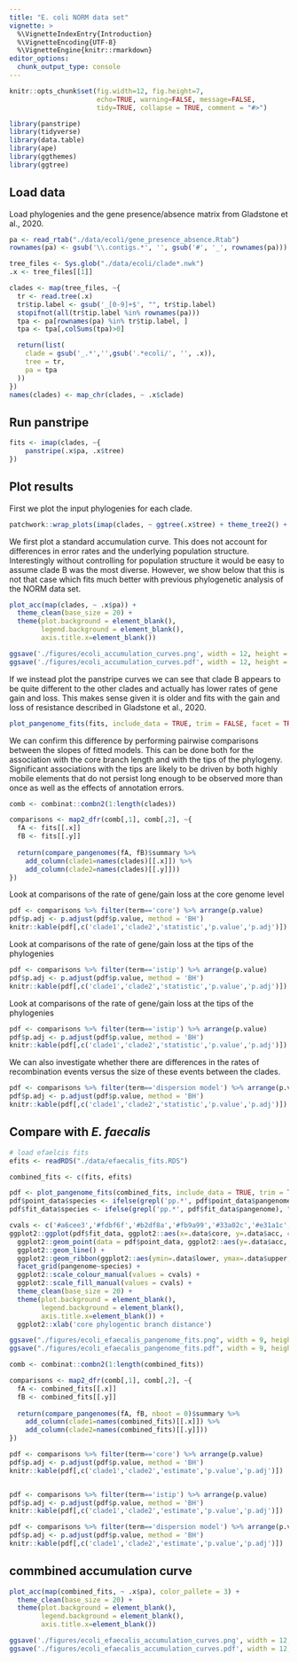 ```yaml
---
title: "E. coli NORM data set"
vignette: >
  %\VignetteIndexEntry{Introduction}
  %\VignetteEncoding{UTF-8}
  %\VignetteEngine{knitr::rmarkdown}
editor_options: 
  chunk_output_type: console
---
```


```r
knitr::opts_chunk$set(fig.width=12, fig.height=7,
                      echo=TRUE, warning=FALSE, message=FALSE,
                      tidy=TRUE, collapse = TRUE, comment = "#>")
```

```r
library(panstripe)
library(tidyverse)
library(data.table)
library(ape)
library(ggthemes)
library(ggtree)
```

## Load data

Load phylogenies and the gene presence/absence matrix from Gladstone et al., 2020.

```r
pa <- read_rtab("./data/ecoli/gene_presence_absence.Rtab")
rownames(pa) <- gsub('\\.contigs.*', '', gsub('#', '_', rownames(pa)))

tree_files <- Sys.glob("./data/ecoli/clade*.nwk")
.x <- tree_files[[1]]

clades <- map(tree_files, ~{
  tr <- read.tree(.x)
  tr$tip.label <- gsub('_[0-9]+$', "", tr$tip.label)
  stopifnot(all(tr$tip.label %in% rownames(pa)))
  tpa <- pa[rownames(pa) %in% tr$tip.label, ]
  tpa <- tpa[,colSums(tpa)>0]

  return(list(
    clade = gsub('_.*','',gsub('.*ecoli/', '', .x)),
    tree = tr,
    pa = tpa
  ))
})
names(clades) <- map_chr(clades, ~ .x$clade)
```

## Run panstripe

```r
fits <- imap(clades, ~{
    panstripe(.x$pa, .x$tree)
})
```

## Plot results

First we plot the input phylogenies for each clade.

```r
patchwork::wrap_plots(imap(clades, ~ ggtree(.x$tree) + theme_tree2() + ggtitle(.y)))
```

We first plot a standard accumulation curve. This does not account for differences in error rates and the underlying population structure. Interestingly without controlling for population structure it would be easy to assume clade B was the most diverse. However, we show below that this is not that case which fits much better with previous phylogenetic analysis of the NORM data set.

```r
plot_acc(map(clades, ~ .x$pa)) +
  theme_clean(base_size = 20) +
  theme(plot.background = element_blank(),
        legend.background = element_blank(),
        axis.title.x=element_blank())

ggsave('./figures/ecoli_accumulation_curves.png', width = 12, height = 7)
ggsave('./figures/ecoli_accumulation_curves.pdf', width = 12, height = 7)
```

If we instead plot the panstripe curves we can see that clade B appears to be quite different to the other clades and actually has lower rates of gene gain and loss. This makes sense given it is older and fits with the gain and loss of resistance described in Gladstone et al., 2020.

```r
plot_pangenome_fits(fits, include_data = TRUE, trim = FALSE, facet = TRUE)
```

We can confirm this difference by performing pairwise comparisons between the slopes of fitted models. This can be done both for the association with the core branch length and with the tips of the phylogeny. Significant associations with the tips are likely to be driven by both highly mobile elements that do not persist long enough to be observed more than once as well as the effects of annotation errors.

```r
comb <- combinat::combn2(1:length(clades))

comparisons <- map2_dfr(comb[,1], comb[,2], ~{
  fA <- fits[[.x]]
  fB <- fits[[.y]]
  
  return(compare_pangenomes(fA, fB)$summary %>%
    add_column(clade1=names(clades)[[.x]]) %>%
    add_column(clade2=names(clades)[[.y]]))
})
```

Look at comparisons of the rate of gene/gain loss at the core genome level

```r
pdf <- comparisons %>% filter(term=='core') %>% arrange(p.value)
pdf$p.adj <- p.adjust(pdf$p.value, method = 'BH')
knitr::kable(pdf[,c('clade1','clade2','statistic','p.value','p.adj')])
```

Look at comparisons of the rate of gene/gain loss at the tips of the phylogenies

```r
pdf <- comparisons %>% filter(term=='istip') %>% arrange(p.value)
pdf$p.adj <- p.adjust(pdf$p.value, method = 'BH')
knitr::kable(pdf[,c('clade1','clade2','statistic','p.value','p.adj')])
```

Look at comparisons of the rate of gene/gain loss at the tips of the phylogenies

```r
pdf <- comparisons %>% filter(term=='istip') %>% arrange(p.value)
pdf$p.adj <- p.adjust(pdf$p.value, method = 'BH')
knitr::kable(pdf[,c('clade1','clade2','statistic','p.value','p.adj')])
```

We can also investigate whether there are differences in the rates of recombination events versus the size of these events between the clades. 

```r
pdf <- comparisons %>% filter(term=='dispersion model') %>% arrange(p.value)
pdf$p.adj <- p.adjust(pdf$p.value, method = 'BH')
knitr::kable(pdf[,c('clade1','clade2','statistic','p.value','p.adj')])
```


## Compare with *E. faecalis*

```r
# load efaelcis fits
efits <- readRDS("./data/efaecalis_fits.RDS")

combined_fits <- c(fits, efits)
```

```r
pdf <- plot_pangenome_fits(combined_fits, include_data = TRUE, trim = TRUE, facet = TRUE, plot = FALSE)
pdf$point_data$species <- ifelse(grepl('pp.*', pdf$point_data$pangenome), "E. faecalis", "E. coli")
pdf$fit_data$species <- ifelse(grepl('pp.*', pdf$fit_data$pangenome), "E. faecalis", "E. coli")

cvals <- c('#a6cee3','#fdbf6f','#b2df8a','#fb9a99','#33a02c','#e31a1c','#1f78b4')
ggplot2::ggplot(pdf$fit_data, ggplot2::aes(x=.data$core, y=.data$acc, colour=.data$pangenome)) + 
  ggplot2::geom_point(data = pdf$point_data, ggplot2::aes(y=.data$acc, colour=.data$pangenome), alpha=1)+
  ggplot2::geom_line() +
  ggplot2::geom_ribbon(ggplot2::aes(ymin=.data$lower, ymax=.data$upper, fill=.data$pangenome), alpha=0.3) +
  facet_grid(pangenome~species) + 
  ggplot2::scale_colour_manual(values = cvals) +
  ggplot2::scale_fill_manual(values = cvals) +
  theme_clean(base_size = 20) +
  theme(plot.background = element_blank(),
        legend.background = element_blank(),
        axis.title.x=element_blank()) +
  ggplot2::xlab('core phylogentic branch distance')

ggsave("./figures/ecoli_efaecalis_pangenome_fits.png", width = 9, height = 15)
ggsave("./figures/ecoli_efaecalis_pangenome_fits.pdf", width = 9, height = 15)
```


```r
comb <- combinat::combn2(1:length(combined_fits))

comparisons <- map2_dfr(comb[,1], comb[,2], ~{
  fA <- combined_fits[[.x]]
  fB <- combined_fits[[.y]]
  
  return(compare_pangenomes(fA, fB, nboot = 0)$summary %>%
    add_column(clade1=names(combined_fits)[[.x]]) %>%
    add_column(clade2=names(combined_fits)[[.y]]))
})

pdf <- comparisons %>% filter(term=='core') %>% arrange(p.value)
pdf$p.adj <- p.adjust(pdf$p.value, method = 'BH')
knitr::kable(pdf[,c('clade1','clade2','estimate','p.value','p.adj')])


pdf <- comparisons %>% filter(term=='istip') %>% arrange(p.value)
pdf$p.adj <- p.adjust(pdf$p.value, method = 'BH')
knitr::kable(pdf[,c('clade1','clade2','estimate','p.value','p.adj')])

pdf <- comparisons %>% filter(term=='dispersion model') %>% arrange(p.value)
pdf$p.adj <- p.adjust(pdf$p.value, method = 'BH')
knitr::kable(pdf[,c('clade1','clade2','estimate','p.value','p.adj')])
```

## commbined accumulation curve

```r
plot_acc(map(combined_fits, ~ .x$pa), color_pallete = 3) +
  theme_clean(base_size = 20) +
  theme(plot.background = element_blank(),
        legend.background = element_blank(),
        axis.title.x=element_blank())

ggsave('./figures/ecoli_efaecalis_accumulation_curves.png', width = 12, height = 7)
ggsave('./figures/ecoli_efaecalis_accumulation_curves.pdf', width = 12, height = 7)
```

